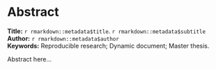\clearpage

# Abstract {.unnumbered}


**Title:** `r rmarkdown::metadata$title`.  `r rmarkdown::metadata$subtitle`   
**Author:** `r rmarkdown::metadata$author`    
**Keywords:** Reproducible research; Dynamic document; Master thesis.

\vspace{3\baselineskip}

Abstract here...